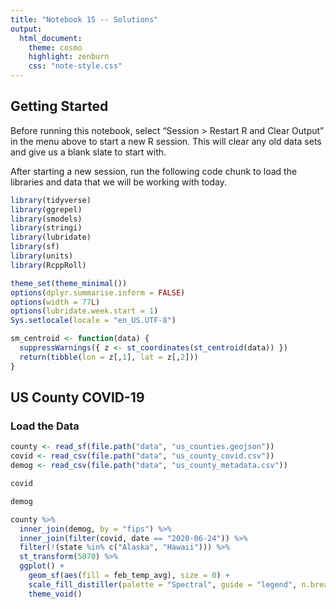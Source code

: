 ```yaml
---
title: "Notebook 15 -- Solutions"
output:
  html_document:
    theme: cosmo
    highlight: zenburn
    css: "note-style.css"
---
```


## Getting Started

Before running this notebook, select "Session > Restart R and Clear Output" in
the menu above to start a new R session. This will clear any old data sets and
give us a blank slate to start with.

After starting a new session, run the following code chunk to load the
libraries and data that we will be working with today.

```r
library(tidyverse)
library(ggrepel)
library(smodels)
library(stringi)
library(lubridate)
library(sf)
library(units)
library(RcppRoll)

theme_set(theme_minimal())
options(dplyr.summarise.inform = FALSE)
options(width = 77L)
options(lubridate.week.start = 1)
Sys.setlocale(locale = "en_US.UTF-8")

sm_centroid <- function(data) {
  suppressWarnings({ z <- st_coordinates(st_centroid(data)) })
  return(tibble(lon = z[,1], lat = z[,2]))
}
```

## US County COVID-19

### Load the Data

```r
county <- read_sf(file.path("data", "us_counties.geojson"))
covid <- read_csv(file.path("data", "us_county_covid.csv"))
demog <- read_csv(file.path("data", "us_county_metadata.csv"))
```


```r
covid
```

```r
demog
```

```r
county %>%
  inner_join(demog, by = "fips") %>%
  inner_join(filter(covid, date == "2020-06-24")) %>%
  filter(!(state %in% c("Alaska", "Hawaii"))) %>%
  st_transform(5070) %>%
  ggplot() +
    geom_sf(aes(fill = feb_temp_avg), size = 0) +
    scale_fill_distiller(palette = "Spectral", guide = "legend", n.breaks = 10) +
    theme_void()
```





